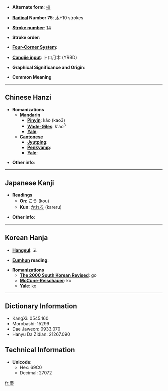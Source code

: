 * '''Alternate form''': [[槁]]

* '''[[Wiktionary:Chinese radical index| Radical]] Number 75''': [[Wiktionary:Chinese radical index 木|木]]+10 strokes

* '''[[Wiktionary:Chinese total strokes index|Stroke number]]''': [[Wiktionary:Chinese total strokes index 14|14]]

* '''Stroke order''': 

* '''[[Wiktionary:Chinese four corner index|Four-Corner System]]''': 

* '''[[Wiktionary:Chinese Cangjie index|Cangjie input]]''': 卜口月木 (YRBD)

* '''Graphical Significance and Origin''': 

* '''Common Meaning'''

----

== Chinese Hanzi ==

* '''Romanizations'''
** '''[[Mandarin]]'''
*** '''[[Pinyin]]''': kǎo (kao3)
*** '''[[Wade-Giles]]''': k'ao<sup>3</sup>
*** '''[[Yale]]''': 
** '''[[Cantonese]]'''
*** '''[[Jyutping]]''':
*** '''[[Penkyamp]]''': 
*** '''[[Yale]]''': 

* '''Other info''': 

----

== Japanese Kanji ==

* '''Readings'''
** '''On''': こう (kou)
** '''Kun''': [[かれる]] (kareru)

* '''Other info''': 

----

== Korean Hanja ==

* '''[[Hangeul]]''': 고

* '''[[Eumhun]] reading''': 

* '''Romanizations'''
** '''[[The 2000 South Korean Revised Romanization|The 2000 South Korean Revised]]''': go
** '''[[McCune-Reischauer]]''': ko
** '''[[Yale]]''': ko

----

== Dictionary Information ==

* KangXi: 0545.160
* Morobashi: 15299
* Dae Jaweon: 0933.070
* Hanyu Da Zidian: 21267.090

== Technical Information ==

* '''Unicode''':
** Hex: 69C0
** Decimal: 27072

[[fr:槀]]